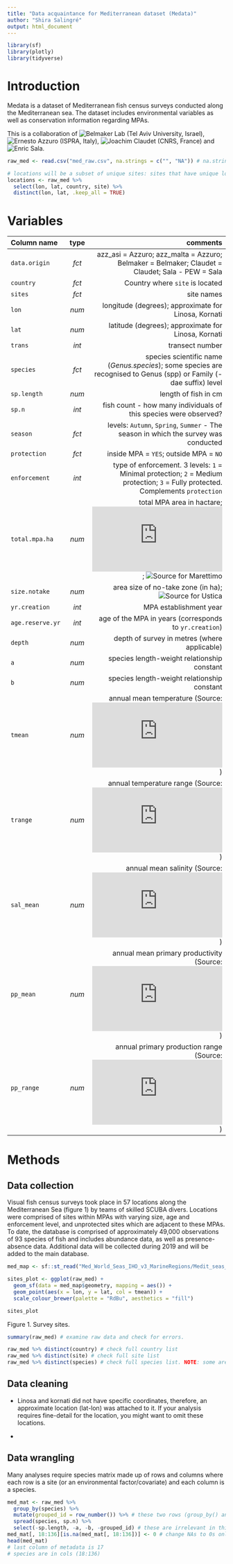 ```yaml
---
title: "Data acquaintance for Mediterranean dataset (Medata)"
author: "Shira Salingré"
output: html_document
---
```


```r
library(sf)
library(plotly)
library(tidyverse)

```

# Introduction
Medata is a dataset of Mediterranean fish census surveys conducted along the Mediterranean sea. The dataset includes environmental variables as well as conservation information regarding MPAs.

This is a collaboration of ![Belmaker Lab](https://belmaker.weebly.com/) (Tel Aviv University, Israel), ![Ernesto Azzuro](https://www.researchgate.net/profile/Ernesto_Azzurro) (ISPRA, Italy), ![Joachim Claudet](http://www.joachimclaudet.com/) (CNRS, France) and ![Enric Sala](https://www.researchgate.net/profile/Enric_Sala).


```r
raw_med <- read.csv("med_raw.csv", na.strings = c("", "NA")) # na.string() is used to make sure all blanks and all NAs are counted as NA.

# locations will be a subset of unique sites: sites that have unique longitude and latitude
locations <- raw_med %>% 
  select(lon, lat, country, site) %>% 
  distinct(lon, lat, .keep_all = TRUE)

```

# Variables

| Column name    | type  | comments     |
| :------------- | :---: | -----------: |
|  `data.origin` | *fct* | azz_asi = Azzuro; azz_malta = Azzuro; Belmaker = Belmaker; Claudet = Claudet; Sala - PEW = Sala |
| `country`      | *fct* | Country where `site` is located |
| `sites`        | *fct* | site names   |
| `lon`          | *num* | longitude (degrees); approximate for Linosa, Kornati|
| `lat`          | *num* | latitude (degrees); approximate for Linosa, Kornati |
| `trans`        | *int* | transect number |
| `species`      | *fct* | species scientific name (*Genus.species*); some species are recognised to Genus (spp)  or Family (-dae suffix) level |
| `sp.length`    | *num* | length of fish in cm |
| `sp.n`         | *int* | fish count - how many individuals of this species were observed? |
| `season`       | *fct* | levels: `Autumn`, `Spring`, `Summer` - The season in which the survey was conducted |
| `protection`   | *fct* | inside MPA = `YES`; outside MPA = `NO` |
| `enforcement`  | *int* | type of enforcement. 3 levels: `1` = Minimal protection; `2` = Medium protection; `3` = Fully protected. Complements `protection` |
| `total.mpa.ha` | *num* | total MPA area in hactare; ![Source for Ustica](http://www.parks.it/indice/RM/Eindex.php); ![Source for Marettimo](http://www.ampisoleegadi.it/?idx=1620) |
| `size.notake`  | *num* | area size of no-take zone (in ha); ![Source for Ustica](http://www.mmmpa.eu/UST-MPA.asp) |
| `yr.creation`  | *int* | MPA establishment year |
| `age.reserve.yr`| *int* | age of the MPA in years (corresponds to `yr.creation`) |
| `depth`        | *num* | depth of survey in metres (where applicable) |
| `a`            | *num* | species length-weight relationship constant |
| `b`            | *num* | species length-weight relationship constant |
| `tmean`        | *num* | annual mean temperature (Source: ![Bio-ORACLE](http://www.bio-oracle.org/index.php)) |
| `trange`       | *num* | annual temperature range (Source: ![Bio-ORACLE](http://www.bio-oracle.org/index.php)) |
| `sal_mean`     | *num* | annual mean salinity (Source: ![Bio-ORACLE](http://www.bio-oracle.org/index.php)) |
| `pp_mean`      | *num* | annual mean primary productivity (Source: ![Bio-ORACLE](http://www.bio-oracle.org/index.php)) |
| `pp_range`     | *num* | annual primary production range (Source: ![Bio-ORACLE](http://www.bio-oracle.org/index.php)) |

# Methods

## Data collection
Visual fish census surveys took place in 57 locations along the Mediterranean Sea (figure 1) by teams of skilled SCUBA divers. Locations were comprised of sites within MPAs with varying size, age and enforcement level, and unprotected sites which are adjacent to these MPAs. To date, the database is comprised of approximately 49,000 observations of 93 species of fish and includes abundance data, as well as presence-absence data. Additional data will be collected during 2019 and will be added to the main database.

```r
med_map <- sf::st_read("Med_World_Seas_IHO_v3_MarineRegions/Medit_seas_IHO.shp")

sites_plot <- ggplot(raw_med) +
  geom_sf(data = med_map$geometry, mapping = aes()) +
  geom_point(aes(x = lon, y = lat, col = tmean)) +
  scale_colour_brewer(palette = "RdBu", aesthetics = "fill")

sites_plot

```

Figure 1. Survey sites.


```r
summary(raw_med) # examine raw data and check for errors.

raw_med %>% distinct(country) # check full country list
raw_med %>% distinct(site) # check full site list
raw_med %>% distinct(species) # check full species list. NOTE: some are not species but genus or family.

```

## Data cleaning

* Linosa and kornati did not have specific coordinates, therefore, an approximate location (lat-lon) was attached to it. If your analysis requires fine-detail for the location, you might want to omit these locations.

* 

## Data wrangling

Many analyses require species matrix made up of rows and columns where each row is a site (or an environmental factor/covariate) and each column is a species.

```r

med_mat <- raw_med %>% 
  group_by(species) %>% 
  mutate(grouped_id = row_number()) %>% # these two rows (group_by() and mutate()) are a workaround an error dplyr throws when there are multiple keys, i.e. the species, which is the column we'd like to spread, is not unique)
  spread(species, sp.n) %>% 
  select(-sp.length, -a, -b, -grouped_id) # these are irrelevant in this case but make sure to consider if you do need these variables
med_mat[, 18:136][is.na(med_mat[, 18:136])] <- 0 # change NAs to 0s only for species
head(med_mat)
# last column of metadata is 17
# species are in cols (18:136)

```



